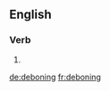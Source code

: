 ==English==

===Verb===
{{head|en}}

# {{present participle of|debone|lang=en}}

[[de:deboning]]
[[fr:deboning]]